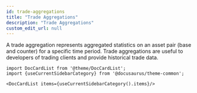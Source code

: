 ```yaml
---
id: trade-aggregations
title: "Trade Aggregations"
description: "Trade Aggregations"
custom_edit_url: null
---
```




A trade aggregation represents aggregated statistics on an asset pair (base and counter) for a specific time period. Trade aggregations are useful to developers of trading clients and provide historical trade data.



```mdx-code-block
import DocCardList from '@theme/DocCardList';
import {useCurrentSidebarCategory} from '@docusaurus/theme-common';

<DocCardList items={useCurrentSidebarCategory().items}/>
```
      